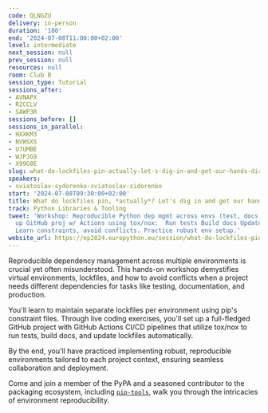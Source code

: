 ```yaml
---
code: QLNGZU
delivery: in-person
duration: '180'
end: '2024-07-08T11:00:00+02:00'
level: intermediate
next_session: null
prev_session: null
resources: null
room: Club B
session_type: Tutorial
sessions_after:
- AVNAPX
- RZCCLV
- SAWP3R
sessions_before: []
sessions_in_parallel:
- HXXKM3
- NVWSXS
- U7UMBE
- WJPJG9
- X99G8E
slug: what-do-lockfiles-pin-actually-let-s-dig-in-and-get-our-hands-dirty
speakers:
- sviatoslav-sydorenko-sviatoslav-sidorenko
start: '2024-07-08T09:30:00+02:00'
title: What do lockfiles pin, *actually*? Let's dig in and get our hands dirty!
track: Python Libraries & Tooling
tweet: 'Workshop: Reproducible Python dep mgmt across envs (test, docs, prod)  Set
  up GitHub proj w/ Actions using tox/nox:  Run tests Build docs Update lockfiles
  Learn constraints, avoid conflicts. Practice robust env setup.'
website_url: https://ep2024.europython.eu/session/what-do-lockfiles-pin-actually-let-s-dig-in-and-get-our-hands-dirty
---
```


Reproducible dependency management across multiple environments is crucial yet often misunderstood. This hands-on workshop demystifies virtual environments, lockfiles, and how to avoid conflicts when a project needs different dependencies for tasks like testing, documentation, and production.

You'll learn to maintain separate lockfiles per environment using pip's constraint files. Through live coding exercises, you'll set up a full-fledged GitHub project with GitHub Actions CI/CD pipelines that utilize tox/nox to run tests, build docs, and update lockfiles automatically.

By the end, you'll have practiced implementing robust, reproducible environments tailored to each project context, ensuring seamless collaboration and deployment.

Come and join a member of the PyPA and a seasoned contributor to the packaging ecosystem, including [`pip-tools`](https://pip-tools.rtfd.io), walk you through the intricacies of environment reproducibility.
